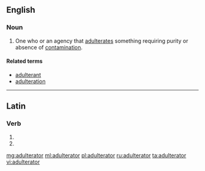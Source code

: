 ==English==

===Noun===
{{en-noun}}

# One who or an agency that [[adulterates]] something requiring purity or absence of [[contamination]].

====Related terms====
* [[adulterant]]
* [[adulteration]]

----

==Latin==

===Verb===
{{la-verb-form|adulterātor}}

# {{conjugation of|adulterō||2|s|fut|pass|imp|lang=la}}
# {{conjugation of|adulterō||3|s|fut|pass|imp|lang=la}}

[[mg:adulterator]]
[[ml:adulterator]]
[[pl:adulterator]]
[[ru:adulterator]]
[[ta:adulterator]]
[[vi:adulterator]]